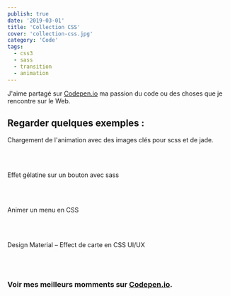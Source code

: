 ```yaml
---
publish: true
date: '2019-03-01'
title: 'Collection CSS'
cover: 'collection-css.jpg'
category: 'Code'
tags:
  - css3
  - sass
  - transition
  - animation
---
```



J'aime partagé sur [Codepen.io](https://codepen.io/joellesenne/) ma passion du code ou des choses que je rencontre sur le Web.

## Regarder quelques exemples :

<CodePenEmbed
  id="aIuko"
  title="Loading animation with keyframe for SCSS &amp; Jade."
/>

Chargement de l'animation avec des images clés pour scss et de jade.

<br/>
<br/>

<CodePenEmbed id="mdCHA" title="Gelatin over button effect with Sass" />

Effet gélatine sur un bouton avec sass

<br/>
<br/>

<CodePenEmbed id="qtLEG" title="Animate menu CSS" />

Animer un menu en CSS

<br/>
<br/>

<CodePenEmbed id="WvRyVb" title="Design material – Effect card  UX" />

Design Material – Effect de carte en CSS UI/UX

<br/>
<br/>

### Voir mes meilleurs momments sur [Codepen.io](https://codepen.io/joellesenne/pens/popular/).
